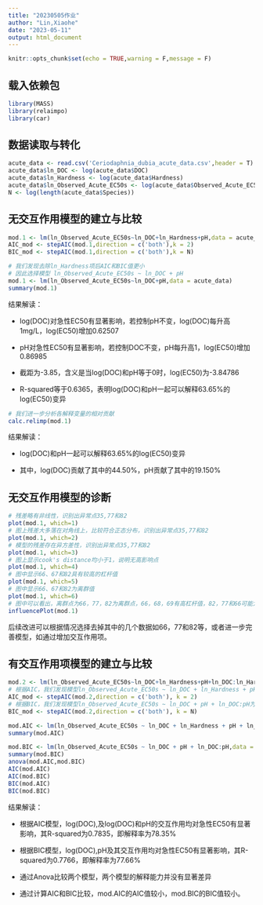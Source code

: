 ```yaml
---
title: "20230505作业"
author: "Lin,Xiaohe"
date: "2023-05-11"
output: html_document
---
```


```r
knitr::opts_chunk$set(echo = TRUE,warning = F,message = F)
```
## 载入依赖包
```r
library(MASS)
library(relaimpo)
library(car)
```

## 数据读取与转化
```r
acute_data <- read.csv('Ceriodaphnia_dubia_acute_data.csv',header = T)
acute_data$ln_DOC <- log(acute_data$DOC)
acute_data$ln_Hardness <- log(acute_data$Hardness)
acute_data$ln_Observed_Acute_EC50s <- log(acute_data$Observed_Acute_EC50s)
N <- log(length(acute_data$Species))
```

## 无交互作用模型的建立与比较 
```r
mod.1 <- lm(ln_Observed_Acute_EC50s~ln_DOC+ln_Hardness+pH,data = acute_data)
AIC_mod <- stepAIC(mod.1,direction = c('both'),k = 2)
BIC_mod <- stepAIC(mod.1,direction = c('both'),k = N)

# 我们发现去除ln_Hardness项后AIC和BIC值更小
# 因此选择模型 ln_Observed_Acute_EC50s ~ ln_DOC + pH
mod.1 <- lm(ln_Observed_Acute_EC50s~ln_DOC+pH,data = acute_data)
summary(mod.1)
```
结果解读：

* log(DOC)对急性EC50有显著影响，若控制pH不变，log(DOC)每升高1mg/L，log(EC50)增加0.62507

* pH对急性EC50有显著影响，若控制DOC不变，pH每升高1，log(EC50)增加0.86985

* 截距为-3.85，含义是当log(DOC)和pH等于0时，log(EC50)为-3.84786

* R-squared等于0.6365，表明log(DOC)和pH一起可以解释63.65%的log(EC50)变异

```r
# 我们进一步分析各解释变量的相对贡献
calc.relimp(mod.1)
```
结果解读：

* log(DOC)和pH一起可以解释63.65%的log(EC50)变异

* 其中，log(DOC)贡献了其中的44.50%，pH贡献了其中的19.150%

## 无交互作用模型的诊断
```r
# 残差略有非线性，识别出异常点35,77和82
plot(mod.1, which=1)
# 图上残差大多落在对角线上，比较符合正态分布，识别出异常点35,77和82
plot(mod.1, which=2)
# 模型的残差存在异方差性，识别出异常点35,77和82
plot(mod.1, which=3)
# 图上显示cook's distance均小于1，说明无高影响点
plot(mod.1, which=4)
# 图中显示66、67和82具有较高的杠杆值
plot(mod.1, which=5)
# 图中显示66、67和82为离群值
plot(mod.1, which=6)
# 图中可以看出，离群点为66，77，82为离群点，66，68，69有高杠杆值，82，77和66可能为强影响值。
influencePlot(mod.1)
```
后续改进可以根据情况选择去掉其中的几个数据如66，77和82等，或者进一步完善模型，如通过增加交互作用项。


## 有交互作用项模型的建立与比较 
```r
mod.2 <- lm(ln_Observed_Acute_EC50s~ln_DOC+ln_Hardness+pH+ln_DOC:ln_Hardness+ln_DOC:pH+ln_Hardness:pH,data = acute_data)
# 根据AIC，我们发现模型ln_Observed_Acute_EC50s ~ ln_DOC + ln_Hardness + pH + ln_DOC:pH + ln_Hardness:pH为最优模型
AIC_mod <- stepAIC(mod.2,direction = c('both'), k = 2)
# 根据BIC，我们发现模型ln_Observed_Acute_EC50s ~ ln_DOC + pH + ln_DOC:pH为最优模型
BIC_mod <- stepAIC(mod.2,direction = c('both'), k = N)

mod.AIC <- lm(ln_Observed_Acute_EC50s ~ ln_DOC + ln_Hardness + pH + ln_DOC:pH + ln_Hardness:pH,data = acute_data)
summary(mod.AIC)

mod.BIC <- lm(ln_Observed_Acute_EC50s ~ ln_DOC + pH + ln_DOC:pH,data = acute_data)
summary(mod.BIC)
anova(mod.AIC,mod.BIC)
AIC(mod.AIC)
AIC(mod.BIC)
BIC(mod.AIC)
BIC(mod.BIC)
```
结果解读：

* 根据AIC模型，log(DOC),及log(DOC)和pH的交互作用均对急性EC50有显著影响，其R-squared为0.7835，即解释率为78.35%

* 根据BIC模型，log(DOC),pH及其交互作用均对急性EC50有显著影响，其R-squared为0.7766，即解释率为77.66%

* 通过Anova比较两个模型，两个模型的解释能力并没有显著差异

* 通过计算AIC和BIC比较，mod.AIC的AIC值较小，mod.BIC的BIC值较小。


